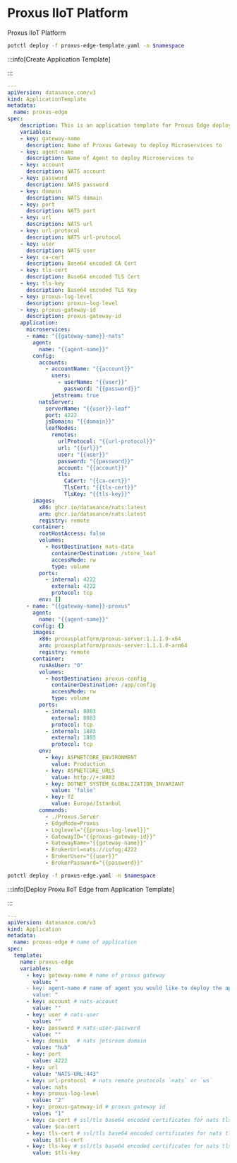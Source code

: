 # Proxus IIoT Platform


Proxus IIoT Platform


```bash
potctl deploy -f proxus-edge-template.yaml -n $namespace
```

:::info[Create Application Template]

::: 

```yaml title="proxus-edge-template.yaml"
---
apiVersion: datasance.com/v3
kind: ApplicationTemplate
metadata:
  name: proxus-edge
spec:
    description: This is an application template for Proxus Edge deployments.
    variables:
    - key: gateway-name
      description: Name of Proxus Gateway to deploy Microservices to
    - key: agent-name
      description: Name of Agent to deploy Microservices to
    - key: account
      description: NATS account
    - key: password
      description: NATS password
    - key: domain
      description: NATS domain
    - key: port
      description: NATS port
    - key: url
      description: NATS url
    - key: url-protocol
      description: NATS url-protocol
    - key: user
      description: NATS user
    - key: ca-cert
      description: Base64 encoded CA Cert 
    - key: tls-cert
      description: Base64 encoded TLS Cert 
    - key: tls-key
      description: Base64 encoded TLS Key 
    - key: proxus-log-level
      description: proxus-log-level
    - key: proxus-gateway-id
      description: proxus-gateway-id
    application:
      microservices:
      - name: "{{gateway-name}}-nats"
        agent:
          name: "{{agent-name}}"
        config:
          accounts:
            - accountName: "{{account}}"
              users:
                - userName: "{{user}}"
                  password: "{{password}}"
              jetstream: true
          natsServer:
            serverName: "{{user}}-leaf"
            port: 4222
            jsDomain: "{{domain}}"
            leafNodes:
              remotes:
                urlProtocol: "{{url-protocol}}"
                url: "{{url}}"
                user: "{{user}}"
                password: "{{password}}"
                account: "{{account}}"
                tls:
                  CaCert: "{{ca-cert}}"
                  TlsCert: "{{tls-cert}}"
                  TlsKey: "{{tls-key}}"
        images:
          x86: ghcr.io/datasance/nats:latest
          arm: ghcr.io/datasance/nats:latest
          registry: remote
        container:
          rootHostAccess: false
          volumes:
            - hostDestination: nats-data
              containerDestination: /store_leaf
              accessMode: rw
              type: volume
          ports:
            - internal: 4222
              external: 4222
              protocol: tcp
          env: []
      - name: "{{gateway-name}}-proxus"
        agent:
          name: "{{agent-name}}"
        config: {}
        images:
          x86: proxusplatform/proxus-server:1.1.1.0-x64
          arm: proxusplatform/proxus-server:1.1.1.0-arm64
          registry: remote
        container:
          runAsUser: "0"
          volumes:
            - hostDestination: proxus-config
              containerDestination: /app/config
              accessMode: rw
              type: volume
          ports:
            - internal: 8083
              external: 8083
              protocol: tcp
            - internal: 1883
              external: 1883
              protocol: tcp 
          env:
            - key: ASPNETCORE_ENVIRONMENT
              value: Production
            - key: ASPNETCORE_URLS
              value: http://+:8083
            - key: DOTNET_SYSTEM_GLOBALIZATION_INVARIANT
              value: 'false'
            - key: TZ
              value: Europe/Istanbul
          commands:
            - ./Proxus.Server
            - EdgeMode=Proxus
            - Loglevel="{{proxus-log-level}}"
            - GatewayID="{{proxus-gateway-id}}"
            - GatewayName="{{gateway-name}}"
            - BrokerUrl=nats://iofog:4222
            - BrokerUser="{{user}}"
            - BrokerPassword="{{password}}"
```

```bash
potctl deploy -f proxus-edge.yaml -n $namespace
```
:::info[Deploy Proxu IIoT Edge from Application Template]

::: 

```yaml title="proxus-edge.yaml"
---
apiVersion: datasance.com/v3
kind: Application
metadata:
  name: proxus-edge # name of application
spec:
  template:
    name: proxus-edge
    variables:
      - key: gateway-name # name of proxus gateway
        value: "
      - key: agent-name # name of agent you would like to deploy the application
        value: "
      - key: account # nats-account
        value: ""
      - key: user # nats-user
        value: ""
      - key: password # nats-user-password
        value: ""
      - key: domain   # nats jetsream domain
        value: "hub"
      - key: port
        value: 4222
      - key: url
        value: "NATS-URL:443"
      - key: url-protocol  # nats remote protocols `nats` or `ws`
        value: nats
      - key: proxus-log-level
        value: "2"
      - key: proxus-gateway-id # proxus gateway id
        value: "1"
      - key: ca-cert # ssl/tls base64 encoded certificates for nats tls configuration
        value: $ca-cert 
      - key: tls-cert # ssl/tls base64 encoded certificates for nats tls configuration
        value: $tls-cert
      - key: tls-key # ssl/tls base64 encoded certificates for nats tls configuration
        value: $tls-key
```


<EditPageAdmonition />
